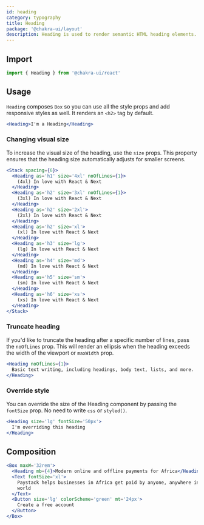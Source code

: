 ```yaml
---
id: heading
category: typography
title: Heading
package: '@chakra-ui/layout'
description: Heading is used to render semantic HTML heading elements.
---
```


## Import

```js
import { Heading } from '@chakra-ui/react'
```

## Usage

`Heading` composes `Box` so you can use all the style props and add responsive
styles as well. It renders an `<h2>` tag by default.

```jsx
<Heading>I'm a Heading</Heading>
```

### Changing visual size

To increase the visual size of the heading, use the `size` props. This property
ensures that the heading size automatically adjusts for smaller screens.

```jsx
<Stack spacing={6}>
  <Heading as='h1' size='4xl' noOfLines={1}>
    (4xl) In love with React & Next
  </Heading>
  <Heading as='h2' size='3xl' noOfLines={1}>
    (3xl) In love with React & Next
  </Heading>
  <Heading as='h2' size='2xl'>
    (2xl) In love with React & Next
  </Heading>
  <Heading as='h2' size='xl'>
    (xl) In love with React & Next
  </Heading>
  <Heading as='h3' size='lg'>
    (lg) In love with React & Next
  </Heading>
  <Heading as='h4' size='md'>
    (md) In love with React & Next
  </Heading>
  <Heading as='h5' size='sm'>
    (sm) In love with React & Next
  </Heading>
  <Heading as='h6' size='xs'>
    (xs) In love with React & Next
  </Heading>
</Stack>
```

### Truncate heading

If you'd like to truncate the heading after a specific number of lines, pass the
`noOfLines` prop. This will render an ellipsis when the heading exceeds the
width of the viewport or `maxWidth` prop.

```jsx
<Heading noOfLines={1}>
  Basic text writing, including headings, body text, lists, and more.
</Heading>
```

### Override style

You can override the size of the Heading component by passing the `fontSize`
prop. No need to write `css` or `styled()`.

```jsx
<Heading size='lg' fontSize='50px'>
  I'm overriding this heading
</Heading>
```

## Composition

```jsx
<Box maxW='32rem'>
  <Heading mb={4}>Modern online and offline payments for Africa</Heading>
  <Text fontSize='xl'>
    Paystack helps businesses in Africa get paid by anyone, anywhere in the
    world
  </Text>
  <Button size='lg' colorScheme='green' mt='24px'>
    Create a free account
  </Button>
</Box>
```
